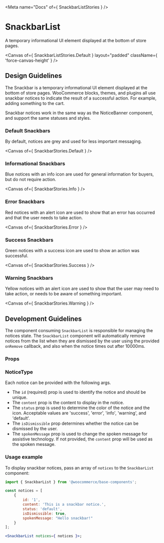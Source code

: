 

<Meta name="Docs" of={ SnackbarListStories } />

# SnackbarList

A temporary informational UI element displayed at the bottom of store pages.

<Canvas
	of={ SnackbarListStories.Default }
	layout="padded"
	className={ 'force-canvas-height' }
/>

## Design Guidelines

The Snackbar is a temporary informational UI element displayed at the bottom of store pages. WooCommerce blocks, themes, and plugins all use snackbar notices to indicate the result of a successful action. For example, adding something to the cart.

Snackbar notices work in the same way as the NoticeBanner component, and support the same statuses and styles.

### Default Snackbars

By default, notices are grey and used for less important messaging.

<Canvas of={ SnackbarStories.Default } />

### Informational Snackbars

Blue notices with an info icon are used for general information for buyers, but do not require action.

<Canvas of={ SnackbarStories.Info } />

### Error Snackbars

Red notices with an alert icon are used to show that an error has occurred and that the user needs to take action.

<Canvas of={ SnackbarStories.Error } />

### Success Snackbars

Green notices with a success icon are used to show an action was successful.

<Canvas of={ SnackbarStories.Success } />

### Warning Snackbars

Yellow notices with an alert icon are used to show that the user may need to take action, or needs to be aware of something important.

<Canvas of={ SnackbarStories.Warning } />

## Development Guidelines

The component consuming `SnackbarList` is responsible for managing the notices state. The `SnackbarList` component will automatically remove notices from the list when they are dismissed by the user using the provided `onRemove` callback, and also when the notice times out after 10000ms.

### Props

<ArgTypes />

### NoticeType

Each notice can be provided with the following args.

-   The `id` (required) prop is used to identify the notice and should be unique.
-   The `content` prop is the content to display in the notice.
-   The `status` prop is used to determine the color of the notice and the icon. Acceptable values are 'success', 'error', 'info', 'warning', and 'default'.
-   The `isDismissible` prop determines whether the notice can be dismissed by the user.
-   The `spokenMessage` prop is used to change the spoken message for assistive technology. If not provided, the `content` prop will be used as the spoken message.

### Usage example

To display snackbar notices, pass an array of `notices` to the `SnackbarList` component:

```jsx
import { SnackbarList } from '@woocommerce/base-components';

const notices = [
	{
        id: '1',
        content: 'This is a snackbar notice.',
        status: 'default',
        isDismissible: true,
        spokenMessage: "Hello snackbar!"
    }
];

<SnackbarList notices={ notices }>;
```
